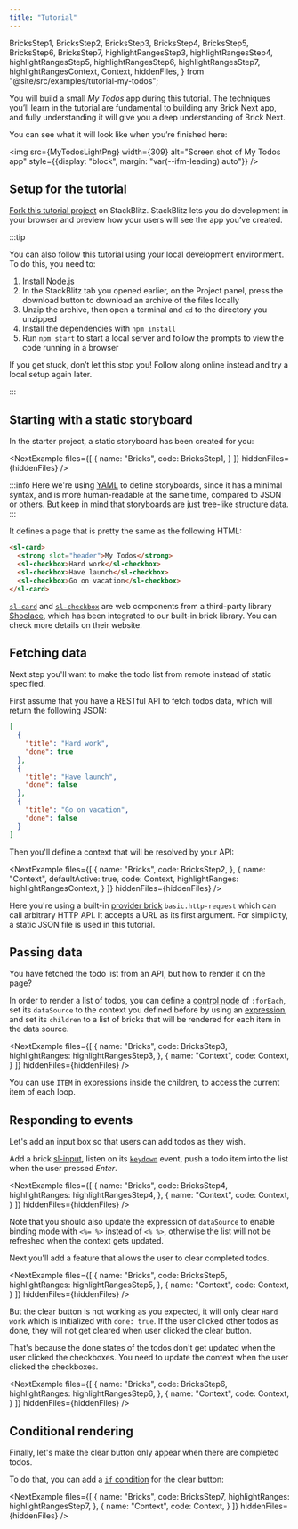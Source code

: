 ```yaml
---
title: "Tutorial"
---
```


  BricksStep1,
  BricksStep2,
  BricksStep3,
  BricksStep4,
  BricksStep5,
  BricksStep6,
  BricksStep7,
  highlightRangesStep3,
  highlightRangesStep4,
  highlightRangesStep5,
  highlightRangesStep6,
  highlightRangesStep7,
  highlightRangesContext,
  Context,
  hiddenFiles,
} from "@site/src/examples/tutorial-my-todos";

You will build a small *My Todos* app during this tutorial. The techniques you’ll learn in the tutorial are fundamental to building any Brick Next app, and fully understanding it will give you a deep understanding of Brick Next.

You can see what it will look like when you’re finished here:

<img
  src={MyTodosLightPng}
  width={309}
  alt="Screen shot of My Todos app"
  style={{display: "block", margin: "var(--ifm-leading) auto"}}
/>

## Setup for the tutorial

[Fork this tutorial project](https://stackblitz.com/edit/brick-next-tutorial-my-todos?file=bootstrap.js,context.yml,storyboard.yml) on StackBlitz. StackBlitz lets you do development in your browser and preview how your users will see the app you’ve created.

:::tip

You can also follow this tutorial using your local development environment. To do this, you need to:

1. Install [Node.js](https://nodejs.org/en/)
2. In the StackBlitz tab you opened earlier, on the Project panel, press the download button to download an archive of the files locally
3. Unzip the archive, then open a terminal and `cd` to the directory you unzipped
4. Install the dependencies with `npm install`
5. Run `npm start` to start a local server and follow the prompts to view the code running in a browser

If you get stuck, don’t let this stop you! Follow along online instead and try a local setup again later.

:::

## Starting with a static storyboard

In the starter project, a static storyboard has been created for you:

<NextExample
  files={[
    {
      name: "Bricks",
      code: BricksStep1,
    }
  ]}
  hiddenFiles={hiddenFiles}
/>

:::info
Here we're using [YAML](https://en.wikipedia.org/wiki/YAML) to define storyboards, since it has a minimal syntax, and is more human-readable at the same time, compared to JSON or others. But keep in mind that storyboards are just tree-like structure data.
:::

It defines a page that is pretty the same as the following HTML:

```html
<sl-card>
  <strong slot="header">My Todos</strong>
  <sl-checkbox>Hard work</sl-checkbox>
  <sl-checkbox>Have launch</sl-checkbox>
  <sl-checkbox>Go on vacation</sl-checkbox>
</sl-card>
```

[`sl-card`](https://shoelace.style/components/card) and [`sl-checkbox`](https://shoelace.style/components/checkbox) are web components from a third-party library [Shoelace](https://shoelace.style/), which has been integrated to our built-in brick library. You can check more details on their website.

## Fetching data

Next step you'll want to make the todo list from remote instead of static specified.

First assume that you have a RESTful API to fetch todos data, which will return the following JSON:

```json
[
  {
    "title": "Hard work",
    "done": true
  },
  {
    "title": "Have launch",
    "done": false
  },
  {
    "title": "Go on vacation",
    "done": false
  }
]
```

Then you'll define a context that will be resolved by your API:

<NextExample
  files={[
    {
      name: "Bricks",
      code: BricksStep2,
    },
    {
      name: "Context",
      defaultActive: true,
      code: Context,
      highlightRanges: highlightRangesContext,
    }
  ]}
  hiddenFiles={hiddenFiles}
/>

Here you're using a built-in [provider brick](../concepts/provider-bricks.md) `basic.http-request` which can call arbitrary HTTP API. It accepts a URL as its first argument. For simplicity, a static JSON file is used in this tutorial.

## Passing data

You have fetched the todo list from an API, but how to render it on the page?

In order to render a list of todos, you can define a [control node](../concepts/control-nodes.md) of `:forEach`, set its `dataSource` to the context you defined before by using an [expression](../concepts/expressions.md), and set its `children` to a list of bricks that will be rendered for each item in the data source.

<NextExample
  files={[
    {
      name: "Bricks",
      code: BricksStep3,
      highlightRanges: highlightRangesStep3,
    },
    {
      name: "Context",
      code: Context,
    }
  ]}
  hiddenFiles={hiddenFiles}
/>

You can use `ITEM` in expressions inside the children, to access the current item of each loop.

## Responding to events

Let's add an input box so that users can add todos as they wish.

Add a brick [sl-input](https://shoelace.style/components/input), listen on its [`keydown`](https://developer.mozilla.org/en-US/docs/Web/API/Element/keydown_event) event, push a todo item into the list when the user pressed *Enter*.

<NextExample
  files={[
    {
      name: "Bricks",
      code: BricksStep4,
      highlightRanges: highlightRangesStep4,
    },
    {
      name: "Context",
      code: Context,
    }
  ]}
  hiddenFiles={hiddenFiles}
/>

Note that you should also update the expression of `dataSource` to enable binding mode with `<%= %>` instead of `<% %>`, otherwise the list will not be refreshed when the context gets updated.

Next you'll add a feature that allows the user to clear completed todos.

<NextExample
  files={[
    {
      name: "Bricks",
      code: BricksStep5,
      highlightRanges: highlightRangesStep5,
    },
    {
      name: "Context",
      code: Context,
    }
  ]}
  hiddenFiles={hiddenFiles}
/>

But the clear button is not working as you expected, it will only clear `Hard work` which is initialized with `done: true`. If the user clicked other todos as done, they will not get cleared when user clicked the clear button.

That's because the done states of the todos don't get updated when the user clicked the checkboxes. You need to update the context when the user clicked the checkboxes.

<NextExample
  files={[
    {
      name: "Bricks",
      code: BricksStep6,
      highlightRanges: highlightRangesStep6,
    },
    {
      name: "Context",
      code: Context,
    }
  ]}
  hiddenFiles={hiddenFiles}
/>

## Conditional rendering

Finally, let's make the clear button only appear when there are completed todos.

To do that, you can add a [`if` condition](../concepts/conditional-rendering.md) for the clear button:

<NextExample
  files={[
    {
      name: "Bricks",
      code: BricksStep7,
      highlightRanges: highlightRangesStep7,
    },
    {
      name: "Context",
      code: Context,
    }
  ]}
  hiddenFiles={hiddenFiles}
/>
